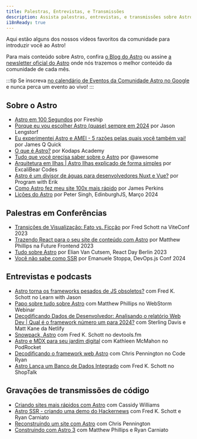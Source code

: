 ```yaml
---
title: Palestras, Entrevistas, e Transmissões
description: Assista palestras, entrevistas, e transmissões sobre Astro!
i18nReady: true
---
```



Aqui estão alguns dos nossos vídeos favoritos da comunidade para introduzir você ao Astro!

Para mais conteúdo sobre Astro, confira [o Blog do Astro](https://astro.build/blog/) ou assine [a newsletter oficial do Astro](https://astro.build/newsletter/signup) onde nós trazemos o melhor conteúdo da comunidade de cada mês.

:::tip
Se inscreva [no calendário de Eventos da Comunidade Astro no Google](https://calendar.google.com/calendar/embed?src=c_g6re3u5gkl0mug3ktn1dibqhfk%40group.calendar.google.com) e nunca perca um evento ao vivo!
:::

## Sobre o Astro

- [Astro em 100 Segundos](https://www.youtube.com/watch?v=dsTXcSeAZq8) por Fireship
- [Porque eu vou escolher Astro (quase) sempre em 2024](https://www.youtube.com/watch?v=kssIEqSJeMI) por Jason Lengstorf
- [Eu experimentei Astro e AMEI - 5 razões pelas quais você também vai!](https://www.youtube.com/watch?v=wND4lSml31A) por James Q Quick
- [O que é Astro?](https://www.youtube.com/watch?v=oQDErNNzdwU) por Kodaps Academy
- [Tudo que você precisa saber sobre o Astro](https://www.youtube.com/watch?v=rRxuVOutmFQ) por @awesome
- [Arquitetura em Ilhas | Astro Ilhas explicado de forma simples](https://www.youtube.com/watch?v=kwqlP6Pe0SI) por ExcaliBear Codes
- [Astro é um divisor de águas para desenvolvedores Nuxt e Vue?](https://www.youtube.com/watch?v=Sq7eKxPqfSo) por Program with Erik
- [Como Astro fez meu site 100x mais rápido](https://www.youtube.com/watch?v=cOxA3kMYtkM) por James Perkins
- [Lições do Astro](https://www.youtube.com/watch?v=G6S2RsDo1fI) por Peter Singh, EdinburghJS, Março 2024

## Palestras em Conferências

- [Transições de Visualização: Fato vs. Ficção](https://www.youtube.com/watch?v=iT-3amHK7tA&list=PLqGQbXn_GDmkOsHI7-Wrbv1GgAA4tJZhg&index=29)  por Fred Schott na ViteConf 2023
- [Trazendo React para o seu site de conteúdo com Astro](https://www.youtube.com/watch?v=Fouws8iKPKQ) por Matthew Phillips na Future Frontend 2023
- [Tudo sobre Astro](https://www.youtube.com/watch?v=WKXHFIulZ9g) por Elian Van Cutsem, React Day Berlin 2023
- [Você não sabe como SSR](https://portal.gitnation.org/contents/you-dont-know-how-to-ssr) por Emanuele Stoppa, DevOps.js Conf 2024

## Entrevistas e podcasts

- [Astro torna os frameworks pesados de JS obsoletos?](https://www.youtube.com/watch?v=4Ohi9G-RCcE) com Fred K. Schott no Learn with Jason
- [Papo sobre tudo sobre Astro](https://www.youtube.com/watch?v=3eyedOP83fw) com Matthew Phillips no WebStorm Webinar
- [Decodificando Dados de Desenvolvedor: Analisando o relatório Web Dev | Qual é o framework número um para 2024?](https://youtu.be/2vqIHyz6iKs?si=vLcyzm07teC6v7u5&t=1679) com Sterling Davis e Matt Kane da Netlify
- [Snowpack, Astro](https://www.devtools.fm/episode/14) com Fred K. Schott no devtools.fm
- [Astro e MDX para seu jardim digital](https://podrocket.logrocket.com/astro-mdx-kathleen-mcmahon) com Kathleen McMahon no PodRocket
- [Decodificando o framework web Astro](https://www.youtube.com/watch?v=4PKT8x78yOQ) com Chris Pennington no Code Ryan
- [Astro Lança um Banco de Dados Integrado](https://shoptalkshow.com/607/) com Fred K. Schott no ShopTalk

## Gravações de transmissões de código

- [Criando sites mais rápidos com Astro](https://www.youtube.com/watch?v=0eka27P4Pr4) com Cassidy Williams
- [Astro SSR - criando uma demo do Hackernews](https://www.youtube.com/watch?v=2ZEMb_H-LYE) com Fred K. Schott e Ryan Carniato
- [Reconstruindo um site com Astro](https://www.youtube.com/watch?v=VDGEpachpwc) com Chris Pennington
- [Construindo com Astro 3](https://www.youtube.com/watch?v=2zhYwg_nBqQ) com Matthew Phillips e Ryan Carniato
